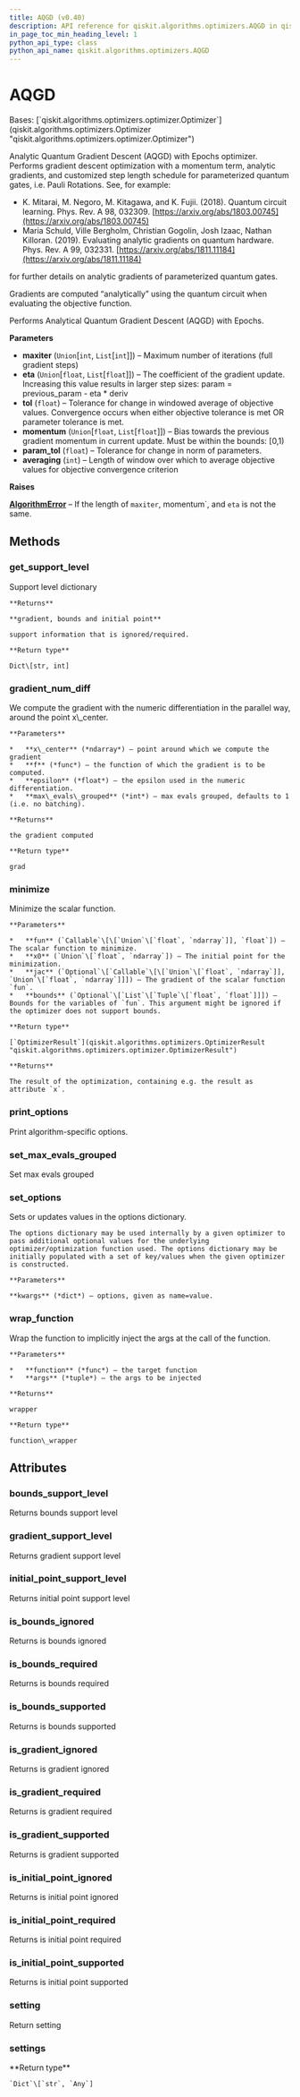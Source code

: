 ```yaml
---
title: AQGD (v0.40)
description: API reference for qiskit.algorithms.optimizers.AQGD in qiskit v0.40
in_page_toc_min_heading_level: 1
python_api_type: class
python_api_name: qiskit.algorithms.optimizers.AQGD
---
```


# AQGD

<Class id="qiskit.algorithms.optimizers.AQGD" isDedicatedPage={true} github="https://github.com/qiskit/qiskit/tree/stable/0.23/qiskit/algorithms/optimizers/aqgd.py" signature="AQGD(maxiter=1000, eta=1.0, tol=1e-06, momentum=0.25, param_tol=1e-06, averaging=10)" modifiers="class">
  Bases: [`qiskit.algorithms.optimizers.optimizer.Optimizer`](qiskit.algorithms.optimizers.Optimizer "qiskit.algorithms.optimizers.optimizer.Optimizer")

  Analytic Quantum Gradient Descent (AQGD) with Epochs optimizer. Performs gradient descent optimization with a momentum term, analytic gradients, and customized step length schedule for parameterized quantum gates, i.e. Pauli Rotations. See, for example:

  *   K. Mitarai, M. Negoro, M. Kitagawa, and K. Fujii. (2018). Quantum circuit learning. Phys. Rev. A 98, 032309. [https://arxiv.org/abs/1803.00745](https://arxiv.org/abs/1803.00745)
  *   Maria Schuld, Ville Bergholm, Christian Gogolin, Josh Izaac, Nathan Killoran. (2019). Evaluating analytic gradients on quantum hardware. Phys. Rev. A 99, 032331. [https://arxiv.org/abs/1811.11184](https://arxiv.org/abs/1811.11184)

  for further details on analytic gradients of parameterized quantum gates.

  Gradients are computed “analytically” using the quantum circuit when evaluating the objective function.

  Performs Analytical Quantum Gradient Descent (AQGD) with Epochs.

  **Parameters**

  *   **maxiter** (`Union`\[`int`, `List`\[`int`]]) – Maximum number of iterations (full gradient steps)
  *   **eta** (`Union`\[`float`, `List`\[`float`]]) – The coefficient of the gradient update. Increasing this value results in larger step sizes: param = previous\_param - eta \* deriv
  *   **tol** (`float`) – Tolerance for change in windowed average of objective values. Convergence occurs when either objective tolerance is met OR parameter tolerance is met.
  *   **momentum** (`Union`\[`float`, `List`\[`float`]]) – Bias towards the previous gradient momentum in current update. Must be within the bounds: \[0,1)
  *   **param\_tol** (`float`) – Tolerance for change in norm of parameters.
  *   **averaging** (`int`) – Length of window over which to average objective values for objective convergence criterion

  **Raises**

  [**AlgorithmError**](qiskit.algorithms.AlgorithmError "qiskit.algorithms.AlgorithmError") – If the length of `maxiter`, momentum\`, and `eta` is not the same.

  ## Methods

  <span id="qiskit-algorithms-optimizers-aqgd-get-support-level" />

  ### get\_support\_level

  <Function id="qiskit.algorithms.optimizers.AQGD.get_support_level" signature="AQGD.get_support_level()">
    Support level dictionary

    **Returns**

    **gradient, bounds and initial point**

    support information that is ignored/required.

    **Return type**

    Dict\[str, int]
  </Function>

  <span id="qiskit-algorithms-optimizers-aqgd-gradient-num-diff" />

  ### gradient\_num\_diff

  <Function id="qiskit.algorithms.optimizers.AQGD.gradient_num_diff" signature="AQGD.gradient_num_diff(x_center, f, epsilon, max_evals_grouped=None)" modifiers="static">
    We compute the gradient with the numeric differentiation in the parallel way, around the point x\_center.

    **Parameters**

    *   **x\_center** (*ndarray*) – point around which we compute the gradient
    *   **f** (*func*) – the function of which the gradient is to be computed.
    *   **epsilon** (*float*) – the epsilon used in the numeric differentiation.
    *   **max\_evals\_grouped** (*int*) – max evals grouped, defaults to 1 (i.e. no batching).

    **Returns**

    the gradient computed

    **Return type**

    grad
  </Function>

  <span id="qiskit-algorithms-optimizers-aqgd-minimize" />

  ### minimize

  <Function id="qiskit.algorithms.optimizers.AQGD.minimize" signature="AQGD.minimize(fun, x0, jac=None, bounds=None)">
    Minimize the scalar function.

    **Parameters**

    *   **fun** (`Callable`\[\[`Union`\[`float`, `ndarray`]], `float`]) – The scalar function to minimize.
    *   **x0** (`Union`\[`float`, `ndarray`]) – The initial point for the minimization.
    *   **jac** (`Optional`\[`Callable`\[\[`Union`\[`float`, `ndarray`]], `Union`\[`float`, `ndarray`]]]) – The gradient of the scalar function `fun`.
    *   **bounds** (`Optional`\[`List`\[`Tuple`\[`float`, `float`]]]) – Bounds for the variables of `fun`. This argument might be ignored if the optimizer does not support bounds.

    **Return type**

    [`OptimizerResult`](qiskit.algorithms.optimizers.OptimizerResult "qiskit.algorithms.optimizers.optimizer.OptimizerResult")

    **Returns**

    The result of the optimization, containing e.g. the result as attribute `x`.
  </Function>

  <span id="qiskit-algorithms-optimizers-aqgd-print-options" />

  ### print\_options

  <Function id="qiskit.algorithms.optimizers.AQGD.print_options" signature="AQGD.print_options()">
    Print algorithm-specific options.
  </Function>

  <span id="qiskit-algorithms-optimizers-aqgd-set-max-evals-grouped" />

  ### set\_max\_evals\_grouped

  <Function id="qiskit.algorithms.optimizers.AQGD.set_max_evals_grouped" signature="AQGD.set_max_evals_grouped(limit)">
    Set max evals grouped
  </Function>

  <span id="qiskit-algorithms-optimizers-aqgd-set-options" />

  ### set\_options

  <Function id="qiskit.algorithms.optimizers.AQGD.set_options" signature="AQGD.set_options(**kwargs)">
    Sets or updates values in the options dictionary.

    The options dictionary may be used internally by a given optimizer to pass additional optional values for the underlying optimizer/optimization function used. The options dictionary may be initially populated with a set of key/values when the given optimizer is constructed.

    **Parameters**

    **kwargs** (*dict*) – options, given as name=value.
  </Function>

  <span id="qiskit-algorithms-optimizers-aqgd-wrap-function" />

  ### wrap\_function

  <Function id="qiskit.algorithms.optimizers.AQGD.wrap_function" signature="AQGD.wrap_function(function, args)" modifiers="static">
    Wrap the function to implicitly inject the args at the call of the function.

    **Parameters**

    *   **function** (*func*) – the target function
    *   **args** (*tuple*) – the args to be injected

    **Returns**

    wrapper

    **Return type**

    function\_wrapper
  </Function>

  ## Attributes

  ### bounds\_support\_level

  <Attribute id="qiskit.algorithms.optimizers.AQGD.bounds_support_level">
    Returns bounds support level
  </Attribute>

  ### gradient\_support\_level

  <Attribute id="qiskit.algorithms.optimizers.AQGD.gradient_support_level">
    Returns gradient support level
  </Attribute>

  ### initial\_point\_support\_level

  <Attribute id="qiskit.algorithms.optimizers.AQGD.initial_point_support_level">
    Returns initial point support level
  </Attribute>

  ### is\_bounds\_ignored

  <Attribute id="qiskit.algorithms.optimizers.AQGD.is_bounds_ignored">
    Returns is bounds ignored
  </Attribute>

  ### is\_bounds\_required

  <Attribute id="qiskit.algorithms.optimizers.AQGD.is_bounds_required">
    Returns is bounds required
  </Attribute>

  ### is\_bounds\_supported

  <Attribute id="qiskit.algorithms.optimizers.AQGD.is_bounds_supported">
    Returns is bounds supported
  </Attribute>

  ### is\_gradient\_ignored

  <Attribute id="qiskit.algorithms.optimizers.AQGD.is_gradient_ignored">
    Returns is gradient ignored
  </Attribute>

  ### is\_gradient\_required

  <Attribute id="qiskit.algorithms.optimizers.AQGD.is_gradient_required">
    Returns is gradient required
  </Attribute>

  ### is\_gradient\_supported

  <Attribute id="qiskit.algorithms.optimizers.AQGD.is_gradient_supported">
    Returns is gradient supported
  </Attribute>

  ### is\_initial\_point\_ignored

  <Attribute id="qiskit.algorithms.optimizers.AQGD.is_initial_point_ignored">
    Returns is initial point ignored
  </Attribute>

  ### is\_initial\_point\_required

  <Attribute id="qiskit.algorithms.optimizers.AQGD.is_initial_point_required">
    Returns is initial point required
  </Attribute>

  ### is\_initial\_point\_supported

  <Attribute id="qiskit.algorithms.optimizers.AQGD.is_initial_point_supported">
    Returns is initial point supported
  </Attribute>

  ### setting

  <Attribute id="qiskit.algorithms.optimizers.AQGD.setting">
    Return setting
  </Attribute>

  ### settings

  <Attribute id="qiskit.algorithms.optimizers.AQGD.settings">
    **Return type**

    `Dict`\[`str`, `Any`]
  </Attribute>
</Class>

